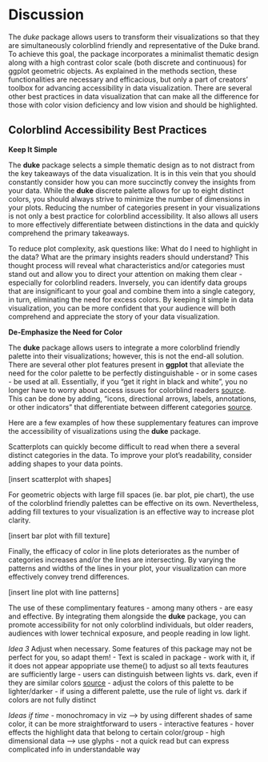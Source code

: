 # Discussion

The *duke* package allows users to transform their visualizations so that they are simultaneously colorblind friendly and representative of the Duke brand. To achieve this goal, the package incorporates a minimalist thematic design along with a high contrast color scale (both discrete and continuous) for ggplot geometric objects. As explained in the methods section, these functionalities are necessary and efficacious, but only a part of creators' toolbox for advancing accessibility in data visualization. There are several other best practices in data visualization that can make all the difference for those with color vision deficiency and low vision and should be highlighted. 

## Colorblind Accessibility Best Practices

**Keep It Simple**

The **duke** package selects a simple thematic design as to not distract from the key takeaways of the data visualization. It is in this vein that you should constantly consider how you can more succinctly convey the insights from your data. While the **duke** discrete palette allows for up to eight distinct colors, you should always strive to minimize the number of dimensions in your plots. Reducing the number of categories present in your visualizations is not only a best practice for colorblind accessibility. It also allows all users to more effectively differentiate between  distinctions in the data and quickly comprehend the primary takeaways. 

To reduce plot complexity, ask questions like: What do I need to highlight in the data? What are the primary insights readers should understand? This thought process will reveal what characteristics and/or categories must stand out and allow you to direct your attention on making them clear - especially for colorblind readers. Inversely, you can identify data groups that are insignificant to your goal and combine them into a single category, in turn, eliminating the need for excess colors. By keeping it simple in data visualization, you can be more confident that your audience will both comprehend and appreciate the story of your data visualization. 

**De-Emphasize the Need for Color**

The **duke** package allows users to integrate a more colorblind friendly palette into their visualizations; however, this is not the end-all solution. There are several other plot features present in **ggplot** that alleviate the need for the color palette to be perfectly distinguishable - or in some cases - be used at all. Essentially, if you "get it right in black and white", you no longer have to worry about access issues for colorblind readers [source](https://blog.datawrapper.de/colorblindness-part2/). This can be done by adding, "icons, directional arrows, labels, annotations, or other indicators" that differentiate between different categories [source](https://www.tableau.com/blog/examining-data-viz-rules-dont-use-red-green-together). 

Here are a few examples of how these supplementary features can improve the accessibility of visualizations using the **duke** package. 

Scatterplots can quickly become difficult to read when there a several distinct categories in the data. To improve your plot's readability, consider adding shapes to your data points.

[insert scatterplot with shapes] 

For geometric objects with large fill spaces (ie. bar plot, pie chart), the use of the colorblind friendly palettes can be effective on its own. Nevertheless, adding fill textures to your visualization is an effective way to increase plot clarity.

[insert bar plot with fill texture]

Finally, the efficacy of color in line plots deteriorates as the number of categories increases and/or the lines are intersecting. By varying the patterns and widths of the lines in your plot, your visualization can more effectively convey trend differences. 

[insert line plot with line patterns]

The use of these complimentary features - among many others - are easy and effective. By integrating them alongside the **duke** package, you can promote accessibility for not only colorblind individuals, but older readers, audiences with lower technical exposure, and people reading in low light. 


*Idea 3* Adjust when necessary. Some features of this package may not be perfect for you, so adapt them!
    - Text is scaled in package
        - work with it, if it does not appear appopriate use theme() to adjust so all texts feautures are sufficiently large
    - users can distinguish between lights vs. dark, even if they are similar colors [source](https://www.tableau.com/blog/examining-data-viz-rules-dont-use-red-green-together)
        - adjust the colors of this palette to be lighter/darker
        - if using a different palette, use the rule of light vs. dark if colors are not fully distinct
        
*Ideas if time*
    - monochromacy in viz --> by using different shades of same color, it can be more straightforward to users
    - interactive features 
        - hover effects the highlight data that belong to certain color/group
    - high dimensional data --> use glyphs
        - not a quick read but can express complicated info in understandable way
    